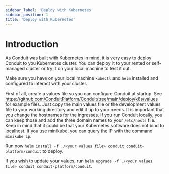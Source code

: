 ```yaml
---
sidebar_label: 'Deploy with Kubernetes'
sidebar_position: 1
title: 'Deploy with Kubernetes'
---
```


# Introduction

As Conduit was built with Kubernetes in mind, it is very easy to deploy Conduit to you Kubernetes cluster. You can deploy it to your rented or self-managed cluster or try it on your local machine to test it out.

Make sure you have on your local machine `kubectl` and `helm` installed and configured to interact with your cluster.

First of all, create a values file so you can configure Conduit at startup. See https://github.com/ConduitPlatform/Conduit/tree/main/deploy/k8s/values for example files. Just copy the main values file or the development values file to your working directory and edit it up to your needs. It is important that you change the hostnames for the ingresses.
If you run Conduit locally, you can keep those and add the three domain names to your `/etc/hosts` file. Keep in mind that it could be that your Kubernetes software does not bind to localhost. If you use minikube, you can query the IP with the command `minikube ip`.

Run now `helm install -f ./<your values file> conduit conduit-platform/conduit` to deploy.

If you wish to update your values, run `helm upgrade -f ./<your values file> conduit conduit-platform/conduit`.
